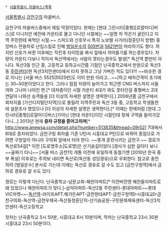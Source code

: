  * [[서울특별시 마을버스/목록]]

[[서울특별시]] [[금천구]]의 마을버스.

금천구의 마을버스중에서 제일 막장이었다.
현재는 [현대 그린시티|중형][로얄미디|버스]로 다니지만 예전에 카운티로 몰고 다니던 시절에는 ~~일명 차 작은거 굴린다고 지역 주민한테 욕먹던 시절.~~ 스피드와 신호무시 특히 노보텔 사거리(정훈단지 방향) 중앙버스 전용차로 난입스킬로 인해 [[범일운수]]의 [[서울 버스 505|505번]]과 [[서울 버스 5621|5621번]]이 따라하기도 했다.
하지만 신호가 바뀐 이후에는 직진후 타이밍을 봐서 앞에서 끼어들기를 하는경우있다.
차량이 카운티 다보니 작아서 독산역에서는 사람이 못타는경우도 발생[* 독산역 뿐만이 아니다. 독산3동 인근 중, 고등학교 등하교시간쯤 기점인 난곡중학교에서 만원으로 독산3동 [[주민센터]](현 독산3치안센터)에서 타지 못하고 그냥 가버린 적도 있다!!! ~~비슷한 경로 지나는 [서울 버스 5525|5525번]도 이미 만원 이라고...~~]하고 배차간격이 초기에는 30~50분이었다고 한다. 그러나 점점 차량이 늘어가고 최근엔 CNG 버스까지 사들여와 그나마 나아진 편.[* 대차중이던 시절 카운티 4대가 와도 못타던걸 중형버스 2대 연달아 나와선 승객들을 [더 이상의 자세한 설명은 생략한다].]
2006년쯤 금천구에서 회차지를 [가산디지털단지역]으로 돌릴려  지역주민과 독산 3동 중, 고등학교 학생들한테 설문조사 했었으나 [더 이상의 자세한 설명은 생략한다].[* 이때는 현재처럼 [현대 그린시티|중형][로얄미디|버스]가아닌 [현대 카운티]이던 시절인데 정체 구역을 들어가겄다니...]
2013년 현재 '''증차 규정을 뜯어고치며'''[* http://www.anewsa.com/detail.php?number=513835&thread=09r02] 7대에서 8대로 증차되었다.
금천구청 회차를 기존 U턴서 시흥대교 P턴으로 바뀌어 종점으로 가려면 구청앞이 아니라 구의회 앞에서 타야 한다. ~~똥개 훈련시키는 금천구.~~
경로가 독산로54길[* 이전 [도로명주소|도로명]은 산기슭길이었다.]경사가 심한 길이다 보니 ~~골짜기 타니~~ [서울 버스 금천11] 개통 이전에 유일하게 동철기엔 [2010년 한국 중부 폭설] 이후로는 주의보 내리면 독산로(독산동 성당경유)으로 우회한다. 참고로 충전하려 [범일운수] 본사로 가는데 이때는 독산로 경유로 갈 수도 있고 [금천구청역]에서 금하로 경유로 갈 수도 있다.

경로는 이렇게 다닌다.
난곡중학교-남문교회-해찬아파트[* 이전버전엔 해찬들아파트로 돼 있었으나 해찬아파트가 맞다.]-삼익아파트-독산2동 주민센터-롯데아파트~~롯데 VIC마켓~~-[[독산역]]-라이프APT.해가든APT-금천현대APT-금천구청역▷시흥대교▷금천구의회-독산역-금천우체국-독산동정훈단지-산기슭공원-구민문화체육센터-독산3치안센터-독산고등학교

첫차는 난곡중학교 5시 50분, 시흥대교 6시 10분이며, 막차는 난곡중학교 23시 30분 시흥대교 23시 50분이다.
